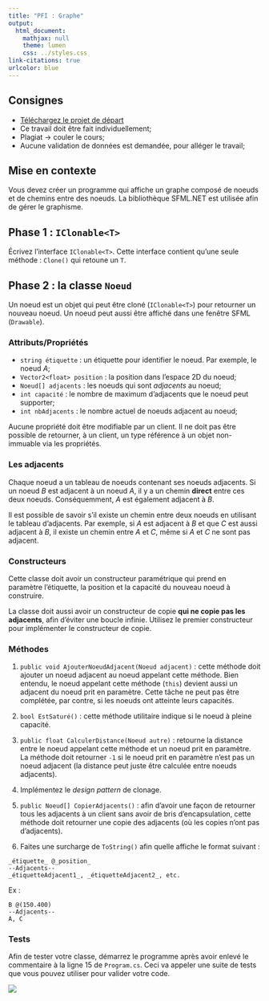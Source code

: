 ```yaml
---
title: "PFI : Graphe"
output:
  html_document:
    mathjax: null
    theme: lumen
    css: ../styles.css
link-citations: true
urlcolor: blue
---
```


## Consignes

* [Téléchargez le projet de départ](pfi2019_depart.zip)
* Ce travail doit être fait individuellement;
* Plagiat → couler le cours;
* Aucune validation de données est demandée, pour alléger le travail;

## Mise en contexte
Vous devez créer un programme qui affiche un graphe composé de noeuds et de chemins entre des noeuds.
La bibliothèque SFML.NET est utilisée afin de gérer le graphisme.


## Phase 1 : `IClonable<T>`
Écrivez l'interface `IClonable<T>`. Cette interface contient qu'une seule méthode : `Clone()` qui retoune un `T`.

## Phase 2 : la classe `Noeud`
Un noeud est un objet qui peut être cloné (`IClonable<T>`) pour retourner un nouveau noeud. Un noeud peut aussi être affiché dans une fenêtre SFML (`Drawable`).

### Attributs/Propriétés

* `string étiquette` : un étiquette pour identifier le noeud. Par exemple, le noeud $A$;
* `Vector2<float> position` : la position dans l'espace 2D du noeud;
* `Noeud[] adjacents` : les noeuds qui sont _adjacents_ au noeud;
* `int capacité` : le nombre de maximum d'adjacents que le noeud peut supporter;
* `int nbAdjacents` : le nombre actuel de noeuds adjacent au noeud;

Aucune propriété doit être modifiable par un client. Il ne doit pas être possible de retourner, à un client, un type référence à un objet non-immuable via les propriétés.

### Les adjacents
Chaque noeud a un tableau de noeuds contenant ses noeuds adjacents. Si un noeud $B$ est adjacent à un noeud $A$, il y a un chemin **direct** entre ces deux noeuds. Conséquemment, $A$ est également adjacent à $B$.

Il est possible de savoir s'il existe un chemin entre deux noeuds en utilisant le tableau d'adjacents. Par exemple, si $A$ est adjacent à $B$ et que $C$ est aussi adjacent à $B$, il existe un chemin entre $A$ et $C$, même si $A$ et $C$ ne sont pas adjacent.

### Constructeurs
Cette classe doit avoir un constructeur paramétrique qui prend en paramètre l'étiquette, la position et la capacité du nouveau noeud à construire.

La classe doit aussi avoir un constructeur de copie **qui ne copie pas les adjacents**, afin d'éviter une boucle infinie. Utilisez le premier constructeur pour implémenter le constructeur de copie.

### Méthodes
1. `public void AjouterNoeudAdjacent(Noeud adjacent)` : cette méthode doit ajouter un noeud adjacent au noeud appelant cette méthode. Bien entendu, le noeud appelant cette méthode (`this`) devient aussi un adjacent du noeud prit en paramètre. Cette tâche ne peut pas être complétée, par contre, si les noeuds ont atteinte leurs capacités.

2. `bool EstSaturé()` : cette méthode utilitaire indique si le noeud à pleine capacité.

3. `public float CalculerDistance(Noeud autre)` : retourne la distance entre le noeud appelant cette méthode et un noeud prit en paramètre. La méthode doit retourner `-1` si le noeud prit en paramètre n'est pas un noeud adjacent (la distance peut juste être calculée entre noeuds adjacents).

4. Implémentez le _design pattern_ de clonage.

5. `public Noeud[] CopierAdjacents()` : afin d'avoir une façon de retourner tous les adjacents à un client sans avoir de bris d'encapsulation, cette méthode doit retourner une copie des adjacents (où les copies n'ont pas d'adjacents). 

6. Faites une surcharge de `ToString()` afin quelle affiche le format suivant :
```
_étiquette_ @_position_
--Adjacents--
_étiquetteAdjacent1_, _étiquetteAdjacent2_, etc.
```

Ex :
```
B @(150.400)
--Adjacents--
A, C
```

### Tests
Afin de tester votre classe, démarrez le programme après avoir enlevé le commentaire à la ligne 15 de `Program.cs`. Ceci va appeler une suite de tests que vous pouvez utiliser pour valider votre code.

![](1.png)
